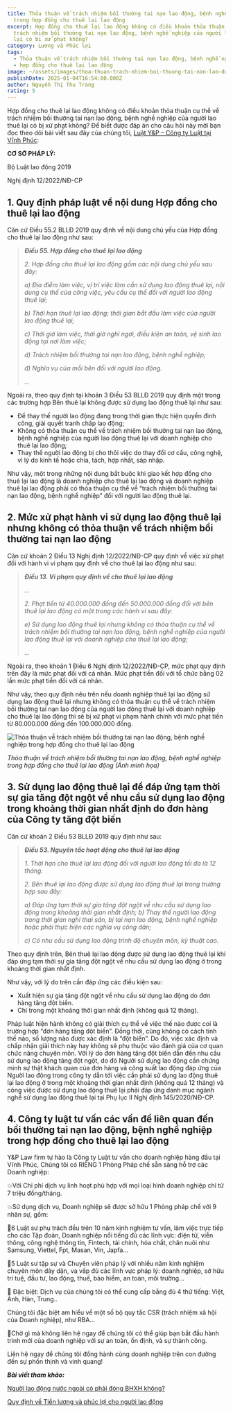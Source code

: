 ```yaml
---
title: Thỏa thuận về trách nhiệm bồi thường tai nạn lao động, bệnh nghề nghiệp
  trong hợp đồng cho thuê lại lao động
excerpt: Hợp đồng cho thuê lại lao động không có điều khoản thỏa thuận cụ thể về
  trách nhiệm bồi thường tai nạn lao động, bệnh nghề nghiệp của người lao thuê
  lại có bị xử phạt không?
category: Lương và Phúc lợi
tags:
  - Thỏa thuận về trách nhiệm bồi thường tai nạn lao động, bệnh nghề nghiệp
  - hợp đồng cho thuê lại lao động
image: ~/assets/images/thoa-thuan-trach-nhiem-boi-thuong-tai-nan-lao-dong-benh-nghe-nghiep.jpg
publishDate: 2025-01-04T16:54:00.000Z
author: Nguyễn Thị Thu Trang
rating: 5
---
```

Hợp đồng cho thuê lại lao động không có điều khoản thỏa thuận cụ thể về trách nhiệm bồi thường tai nạn lao động, bệnh nghề nghiệp của người lao thuê lại có bị xử phạt không? Để biết được đáp án cho câu hỏi này mời bạn đọc theo dõi bài viết sau đây của chúng tôi, [Luật Y&P – Công ty Luật tại Vĩnh Phúc](https://yplawfirm.vn/gioi-thieu#ho-so-nang-luc):

**CƠ SỞ PHÁP LÝ:**

Bộ Luật lao động 2019

Nghị định 12/2022/NĐ-CP

## 1. Quy định pháp luật về nội dung Hợp đồng cho thuê lại lao động

Căn cứ Điều 55.2 BLLĐ 2019 quy định về nội dung chủ yếu của Hợp đồng cho thuê lại lao động như sau:

> ***Điều 55. Hợp đồng cho thuê lại lao động***
>
> *2. Hợp đồng cho thuê lại lao động gồm các nội dung chủ yếu sau đây:*
>
> *a) Địa điểm làm việc, vị trí việc làm cần sử dụng lao động thuê lại, nội dung cụ thể của công việc, yêu cầu cụ thể đối với người lao động thuê lại;*
>
> *b) Thời hạn thuê lại lao động; thời gian bắt đầu làm việc của người lao động thuê lại;*
>
> *c) Thời giờ làm việc, thời giờ nghỉ ngơi, điều kiện an toàn, vệ sinh lao động tại nơi làm việc;*
>
> *d) Trách nhiệm bồi thường tai nạn lao động, bệnh nghề nghiệp;*
>
> *đ) Nghĩa vụ của mỗi bên đối với người lao động.*
>
> *…*

Ngoài ra, theo quy định tại khoản 3 Điều 53 BLLĐ 2019 quy định một trong các trường hợp Bên thuê lại không được sử dụng lao động thuê lại như sau:

* Để thay thế người lao động đang trong thời gian thực hiện quyền đình công, giải quyết tranh chấp lao động;
* Không có thỏa thuận cụ thể về trách nhiệm bồi thường tai nạn lao động, bệnh nghề nghiệp của người lao động thuê lại với doanh nghiệp cho thuê lại lao động;
* Thay thế người lao động bị cho thôi việc do thay đổi cơ cấu, công nghệ, vì lý do kinh tế hoặc chia, tách, hợp nhất, sáp nhập.

Như vậy, một trong những nội dung bắt buộc khi giao kết hợp đồng cho thuê lại lao động là doanh nghiệp cho thuê lại lao động và doanh nghiệp thuê lại lao động phải có thỏa thuận cụ thể về “trách nhiệm bồi thường tai nạn lao động, bệnh nghề nghiệp” đối với người lao động thuê lại.

## 2. Mức xử phạt hành vi sử dụng lao động thuê lại nhưng không có thỏa thuận về trách nhiệm bồi thường tai nạn lao động

Căn cứ khoản 2 Điều 13 Nghị định 12/2022/NĐ-CP quy định về việc xử phạt đối với hành vi vi phạm quy định về cho thuê lại lao động như sau:

> ***Điều 13. Vi phạm quy định về cho thuê lại lao động***
>
> *…*
>
> *2. Phạt tiền từ 40.000.000 đồng đến 50.000.000 đồng đối với bên thuê lại lao động có một trong các hành vi sau đây:*
>
> *e) Sử dụng lao động thuê lại nhưng không có thỏa thuận cụ thể về trách nhiệm bồi thường tai nạn lao động, bệnh nghề nghiệp của người lao động thuê lại với doanh nghiệp cho thuê lại lao động;*
>
> *…*

Ngoài ra, theo khoản 1 Điều 6 Nghị định 12/2022/NĐ-CP, mức phạt quy định trên đây là mức phạt đối với cá nhân. Mức phạt tiền đối với tổ chức bằng 02 lần mức phạt tiền đối với cá nhân.

Như vậy, theo quy định nêu trên nếu doanh nghiệp thuê lại lao động sử dụng lao động thuê lại nhưng không có thỏa thuận cụ thể về trách nhiệm bồi thường tai nạn lao động của người lao động thuê lại với doanh nghiệp cho thuê lại lao động thì sẽ bị xử phạt vi phạm hành chính với mức phạt tiền từ 80.000.000 đồng đến 100.000.000 đồng.

![Thỏa thuận về trách nhiệm bồi thường tai nạn lao động, bệnh nghề nghiệp trong hợp đồng cho thuê lại lao động](~/assets/images/thoa-thuan-trach-nhiem-boi-thuong-tai-nan-lao-dong-benh-nghe-nghiep-1.jpg "Thỏa thuận về trách nhiệm bồi thường tai nạn lao động, bệnh nghề nghiệp trong hợp đồng cho thuê lại lao động")

*Thỏa thuận về trách nhiệm bồi thường tai nạn lao động, bệnh nghề nghiệp trong hợp đồng cho thuê lại lao động (Ảnh minh họa)*

## 3. Sử dụng lao động thuê lại để đáp ứng tạm thời sự gia tăng đột ngột về nhu cầu sử dụng lao động trong khoảng thời gian nhất định do đơn hàng của Công ty tăng đột biến

Căn cứ khoản 2 Điều 53 BLLĐ 2019 quy định như sau:

> ***Điều 53. Nguyên tắc hoạt động cho thuê lại lao động***
>
> *1. Thời hạn cho thuê lại lao động đối với người lao động tối đa là 12 tháng.*
>
> *2. Bên thuê lại lao động được sử dụng lao động thuê lại trong trường hợp sau đây:*
>
> *a) Đáp ứng tạm thời sự gia tăng đột ngột về nhu cầu sử dụng lao động trong khoảng thời gian nhất định; b) Thay thế người lao động trong thời gian nghỉ thai sản, bị tai nạn lao động, bệnh nghề nghiệp hoặc phải thực hiện các nghĩa vụ công dân;*
>
> *c) Có nhu cầu sử dụng lao động trình độ chuyên môn, kỹ thuật cao.*

Theo quy định trên, Bên thuê lại lao động được sử dụng lao động thuê lại khi đáp ứng tạm thời sự gia tăng đột ngột về nhu cầu sử dụng lao động ở trong khoảng thời gian nhất định.

Như vậy, với lý do trên cần đáp ứng các điều kiện sau:

* Xuất hiện sự gia tăng đột ngột về nhu cầu sử dụng lao động do đơn hàng tăng đột biến.
* Chỉ trong một khoảng thời gian nhất định (không quá 12 tháng).

Pháp luật hiện hành không có giải thích cụ thể về việc thế nào được coi là trường hợp “đơn hàng tăng đột biến”. Đồng thời, cũng không có cách tính thế nào, số lượng nào được xác định là “đột biến”. Do đó, việc xác định và chấp nhận giải thích này hay không sẽ phụ thuộc vào đánh giá của cơ quan chức năng chuyên môn. Với lý do đơn hàng tăng đột biến dẫn đến nhu cầu sử dụng lao động tăng đột ngột, do đó Người sử dụng lao động cần chứng minh sự thật khách quan của đơn hàng và công suất lao động đáp ứng của Người lao động trong công ty dẫn tới việc cần phải sử dụng lao động thuê lại lao động ở trong một khoảng thời gian nhất định (không quá 12 tháng) và công việc được sử dụng lao động thuê lại phải đáp ứng danh mục ngành nghề sử dụng lao động thuê lại tại Phụ lục II Nghị định 145/2020/NĐ-CP.

## 4. Công ty luật tư vấn các vấn đề liên quan đến bồi thường tai nạn lao động, bệnh nghề nghiệp trong hợp đồng cho thuê lại lao động

Y&P Law firm tự hào là Công ty Luật tư vấn cho doanh nghiệp hàng đầu tại Vĩnh Phúc, Chúng tôi có RIÊNG 1 Phòng Pháp chế sẵn sàng hỗ trợ các Doanh nghiệp:

💥Với Chi phí dịch vụ linh hoạt phù hợp với mọi loại hình doanh nghiệp chỉ từ 7 triệu đồng/tháng.

💥Sử dụng dịch vụ, Doanh nghiệp sẽ được sở hữu 1 Phòng pháp chế với 9 nhân sự, gồm:

🔑6 Luật sư phụ trách đều trên 10 năm kinh nghiệm tư vấn, làm việc trực tiếp cho các Tập đoàn, Doanh nghiệp nổi tiếng đủ các lĩnh vực: điện tử, viễn thông, công nghệ thông tin, Fintech, tài chính, hóa chất, chăn nuôi như Samsung, Viettel, Fpt, Masan, Vin, Japfa...

🔑5 Luật sư tập sự và Chuyên viên pháp lý với nhiều năm kinh nghiệm chuyên môn dày dặn, va vấp đủ các lĩnh vực pháp lý: doanh nghiệp, sở hữu trí tuệ, đầu tư, lao động, thuế, bảo hiểm, an toàn, môi trường...

🔑 Đặc biệt: Dịch vụ của chúng tôi có thể cung cấp bằng đủ 4 thứ tiếng: Việt, Anh, Hàn, Trung..

Chúng tôi đặc biệt am hiểu về một số bộ quy tắc CSR (trách nhiệm xã hội của Doanh nghiệp), như RBA...

🎯Chờ gì mà không liên hệ ngay để chúng tôi có thể giúp bạn bắt đầu hành trình mới của doanh nghiệp với sự an toàn, ổn định, và sự thành công.

Liên hệ ngay để chúng tôi đồng hành cùng doanh nghiệp trên con đường đến sự phồn thịnh và vinh quang!

***Bài viết tham khảo:***

[Người lao động nước ngoài có phải đóng BHXH không?](https://yplawfirm.vn/lao-dong/nguoi-lao-dong-nuoc-ngoai-co-phai-dong-bhxh-khong)

[Quy định về Tiền lương và phúc lợi cho người lao động](https://yplawfirm.vn/lao-dong/tien-luong-va-phuc-loi-cho-nguoi-lao-dong)
